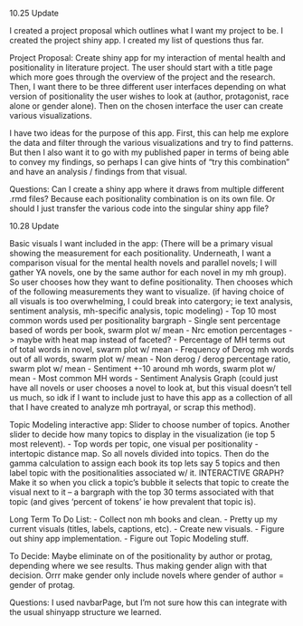 10.25 Update

I created a project proposal which outlines what I want my project to be. I created the project shiny app. I created my list of questions thus far. 

Project Proposal:
Create shiny app for my interaction of mental health and positionality in literature project. The user should start with a title page which more goes through the overview of the project and the research. Then, I want there to be three different user interfaces depending on what version of positionality the user wishes to look at (author, protagonist, race alone or gender alone). Then on the chosen interface the user can create various visualizations. 

I have two ideas for the purpose of this app. First, this can help me explore the data and filter through the various visualizations and try to find patterns. 
But then I also want it to go with my published paper in terms of being able to convey my findings, so perhaps I can give hints of "try this combination" and have an analysis / findings from that visual.

Questions:
Can I create a shiny app where it draws from multiple different .rmd files? Because each positionality combination is on its own file. Or should I just transfer the various code into the singular shiny app file?

10.28 Update

Basic visuals I want included in the app: 
(There will be a primary visual showing the measurement for each positionality. Underneath, I want a comparison visual for the mental health novels and parallel novels; I will gather YA novels, one by the same author for each novel in my mh group). So user chooses how they want to define positionality. Then chooses which of the following measurements they want to visualize. (if having choice of all visuals is too overwhelming, I could break into catergory; ie text analysis, sentiment analysis, mh-specific analysis, topic modeling) 
- Top 10 most common words used per positionality bargraph
- Single sent percentage based of words per book, swarm plot w/ mean
- Nrc emotion percentages -> maybe with heat map instead of faceted?
- Percentage of MH terms out of total words in novel, swarm plot w/ mean
- Frequency of Derog mh words out of all words, swarm plot w/ mean
- Non derog / derog percentage ratio, swarm plot w/ mean
- Sentiment +-10 around mh words, swarm plot w/ mean
- Most common MH words
- Sentiment Analysis Graph (could just have all novels or user chooses a novel to look at, but this visual doesn't tell us much, so idk if I want to include just to have this app as a collection of all that I have created to analyze mh portrayal, or scrap this method).

Topic Modeling interactive app:
Slider to choose number of topics. 
Another slider to decide how many topics to display in the visualization (ie top 5 most relevent).
- Top words per topic, one visual per positionality
- intertopic distance map. So all novels divided into topics. Then do the gamma calculation to assign each book its top lets say 5 topics and then label topic with the positionalities associated w/ it. INTERACTIVE GRAPH? Make it so when you click a topic's bubble it selects that topic to create the visual next to it -- a bargraph with the top 30 terms associated with that topic (and gives 'percent of tokens' ie how prevalent that topic is).

Long Term To Do List:
- Collect non mh books and clean. 
- Pretty up my current visuals (titles, labels, captions, etc).
- Create new visuals.
- Figure out shiny app implementation.
- Figure out Topic Modeling stuff.

To Decide: Maybe eliminate on of the positionality by author or protag, depending where we see results. Thus making gender align with that decision. Orrr make gender only include novels where gender of author = gender of protag.

Questions:
I used navbarPage, but I'm not sure how this can integrate with the usual shinyapp structure we learned.
